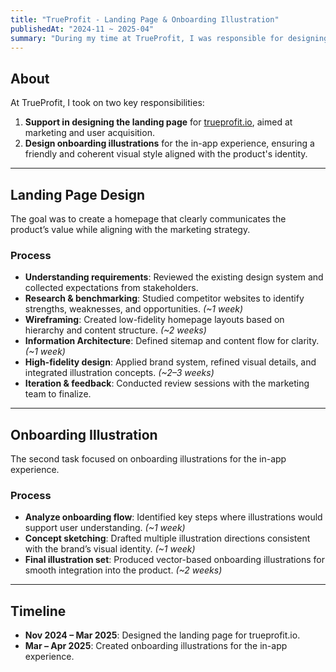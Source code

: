 ```yaml
---
title: "TrueProfit - Landing Page & Onboarding Illustration"
publishedAt: "2024-11 ~ 2025-04"
summary: "During my time at TrueProfit, I was responsible for designing the marketing landing page and creating onboarding illustrations for the app."
---
```


## About  

At TrueProfit, I took on two key responsibilities:  

1. **Support in designing the landing page** for [trueprofit.io](https://trueprofit.io/), aimed at marketing and user acquisition.  
2. **Design onboarding illustrations** for the in-app experience, ensuring a friendly and coherent visual style aligned with the product's identity.  

---

## Landing Page Design  

The goal was to create a homepage that clearly communicates the product’s value while aligning with the marketing strategy.  

### Process  
- **Understanding requirements**: Reviewed the existing design system and collected expectations from stakeholders.  
- **Research & benchmarking**: Studied competitor websites to identify strengths, weaknesses, and opportunities. *(~1 week)*  
- **Wireframing**: Created low-fidelity homepage layouts based on hierarchy and content structure. *(~2 weeks)*  
- **Information Architecture**: Defined sitemap and content flow for clarity. *(~1 week)*  
- **High-fidelity design**: Applied brand system, refined visual details, and integrated illustration concepts. *(~2–3 weeks)*  
- **Iteration & feedback**: Conducted review sessions with the marketing team to finalize.  

---

## Onboarding Illustration  

The second task focused on onboarding illustrations for the in-app experience.  

### Process  
- **Analyze onboarding flow**: Identified key steps where illustrations would support user understanding. *(~1 week)*  
- **Concept sketching**: Drafted multiple illustration directions consistent with the brand’s visual identity. *(~1 week)*  
- **Final illustration set**: Produced vector-based onboarding illustrations for smooth integration into the product. *(~2 weeks)*  

---

## Timeline  

- **Nov 2024 – Mar 2025**: Designed the landing page for trueprofit.io.  
- **Mar – Apr 2025**: Created onboarding illustrations for the in-app experience.  